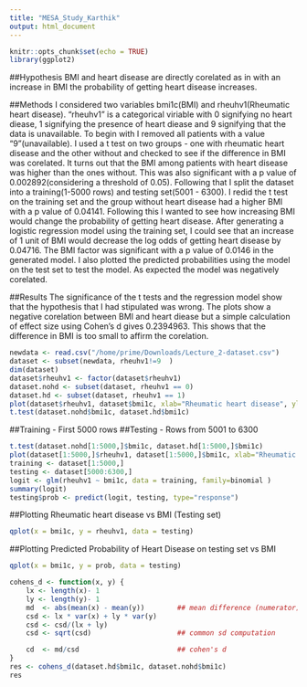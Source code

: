 ```yaml
---
title: "MESA_Study_Karthik"
output: html_document
---
```


```r
knitr::opts_chunk$set(echo = TRUE)
library(ggplot2)
```

##Hypothesis
BMI and heart disease are directly corelated as in with an increase in BMI the probability of getting heart disease increases.

##Methods
I considered two variables bmi1c(BMI) and rheuhv1(Rheumatic heart disease). "rheuhv1" is a categorical viriable with 0 signifying no heart diease, 1 signifying the presence of heart diease and 9 signifying that the data is unavailable. To begin with I removed all patients with a value "9"(unavailable). I used a t test on two groups - one with rheumatic heart disease and the other without and checked to see if the difference in BMI was corelated. It turns out that the BMI among patients with heart disease was higher than the ones without. This was also significant with a p value of 0.002892(considering a threshold of 0.05). Following that I split the dataset into a training(1-5000 rows) and testing set(5001 - 6300). I redid the t test on the training set and the group without heart disease had a higher BMI with a p value of 0.04141. Following this I wanted to see how increasing BMI would change the probability of getting heart disease. After generating a logistic regression model using the training set, I could see that an increase of 1 unit of BMI would decrease the log odds of getting heart disease by 0.04716. The BMI factor was significant with a p value of 0.0146 in the generated model. I also plotted the predicted probabilities using the model on the test set to test the model. As expected the model was negatively corelated. 

##Results
The significance of the t tests and the regression model show that the hypothesis that I had stipulated was wrong. The plots show a negative corelation between BMI and heart diease but a simple calculation of effect size using Cohen's d gives 0.2394963. This shows that the difference in BMI is too small to affirm the corelation.


```r
newdata <- read.csv("/home/prime/Downloads/Lecture_2-dataset.csv")
dataset <- subset(newdata, rheuhv1!=9  )
dim(dataset)
dataset$rheuhv1 <- factor(dataset$rheuhv1)
dataset.nohd <- subset(dataset, rheuhv1 == 0)
dataset.hd <- subset(dataset, rheuhv1 == 1)
plot(dataset$rheuhv1, dataset$bmi1c, xlab="Rheumatic heart disease", ylab="BMI")
t.test(dataset.nohd$bmi1c, dataset.hd$bmi1c)
```

##Training - First 5000 rows
##Testing - Rows from 5001 to 6300

```r
t.test(dataset.nohd[1:5000,]$bmi1c, dataset.hd[1:5000,]$bmi1c)
plot(dataset[1:5000,]$rheuhv1, dataset[1:5000,]$bmi1c, xlab="Rheumatic heart disease", ylab="BMI")
training <- dataset[1:5000,]
testing <- dataset[5000:6300,]
logit <- glm(rheuhv1 ~ bmi1c, data = training, family=binomial )
summary(logit)
testing$prob <- predict(logit, testing, type="response")
```

##Plotting Rheumatic heart disease vs BMI (Testing set)
```r
qplot(x = bmi1c, y = rheuhv1, data = testing)
```

##Plotting Predicted Probability of Heart Disease on testing set vs BMI

```r
qplot(x = bmi1c, y = prob, data = testing)
```

```r
cohens_d <- function(x, y) {
    lx <- length(x)- 1
    ly <- length(y)- 1
    md  <- abs(mean(x) - mean(y))        ## mean difference (numerator)
    csd <- lx * var(x) + ly * var(y)
    csd <- csd/(lx + ly)
    csd <- sqrt(csd)                     ## common sd computation

    cd  <- md/csd                        ## cohen's d
}
res <- cohens_d(dataset.hd$bmi1c, dataset.nohd$bmi1c)
res
```

